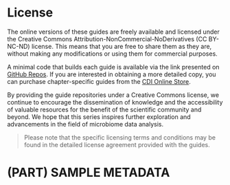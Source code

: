 # License {-}
The online versions of these guides are freely available and licensed under the Creative Commons Attribution-NonCommercial-NoDerivatives (CC BY-NC-ND) license. This means that you are free to share them as they are, without making any modifications or using them for commercial purposes.

A minimal code that builds each guide is available via the link presented on [GitHub Repos](https://microbiome.complexdatainsights.com/appendices.html#imap-repos). If you are interested in obtaining a more detailed copy, you can purchase chapter-specific guides from the [CDI Online Store](https://complexdatainsights.com/shop).

By providing the guide repositories under a Creative Commons license, we continue to encourage the dissemination of knowledge and the accessibility of valuable resources for the benefit of the scientific community and beyond. We hope that this series inspires further exploration and advancements in the field of microbiome data analysis.

> Please note that the specific licensing terms and conditions may be found in the detailed license agreement provided with the guides.


# (PART) SAMPLE METADATA {-}
